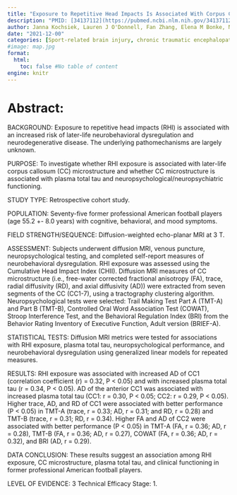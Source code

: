 ```yaml
---
title: "Exposure to Repetitive Head Impacts Is Associated With Corpus Callosum Microstructure and Plasma Total Tau in Former Professional American Football Players"
description: "PMID: [34137112](https://pubmed.ncbi.nlm.nih.gov/34137112/){target='_blank'}    DOI: [10.1002/jmri.27774](https://doi.org/10.1002/jmri.27774){target='_blank'}"
author: Janna Kochsiek, Lauren J O'Donnell, Fan Zhang, Elena M Bonke, Nico Sollmann, Yorghos Tripodis, Tim L T Wiegand, David Kaufmann, Lisa Umminger, Maria A Di Biase, Elisabeth Kaufmann, Vivian Schultz, Michael L Alosco, Brett M Martin, Alexander P Lin, Michael J Coleman, Yogesh Rathi, Ofer Pasternak, Sylvain Bouix, Robert A Stern, Martha E Shenton, Inga K Koerte
date: "2021-12-00"
categories: [Sport-related brain injury, chronic traumatic encephalopathy, diffusion MR imaging, neurodegeneration, neuropsychological testing, tractography]
#image: map.jpg
format:
  html:
    toc: false #No table of content
engine: knitr
---
```


# Abstract:

BACKGROUND: Exposure to repetitive head impacts (RHI) is associated with an increased risk of later-life neurobehavioral dysregulation and neurodegenerative disease. The underlying pathomechanisms are largely unknown.

PURPOSE: To investigate whether RHI exposure is associated with later-life corpus callosum (CC) microstructure and whether CC microstructure is associated with plasma total tau and neuropsychological/neuropsychiatric functioning.

STUDY TYPE: Retrospective cohort study.

POPULATION: Seventy-five former professional American football players (age 55.2 +- 8.0 years) with cognitive, behavioral, and mood symptoms.

FIELD STRENGTH/SEQUENCE: Diffusion-weighted echo-planar MRI at 3 T.

ASSESSMENT: Subjects underwent diffusion MRI, venous puncture, neuropsychological testing, and completed self-report measures of neurobehavioral dysregulation. RHI exposure was assessed using the Cumulative Head Impact Index (CHII). Diffusion MRI measures of CC microstructure (i.e., free-water corrected fractional anisotropy (FA), trace, radial diffusivity (RD), and axial diffusivity (AD)) were extracted from seven segments of the CC (CC1-7), using a tractography clustering algorithm. Neuropsychological tests were selected: Trail Making Test Part A (TMT-A) and Part B (TMT-B), Controlled Oral Word Association Test (COWAT), Stroop Interference Test, and the Behavioral Regulation Index (BRI) from the Behavior Rating Inventory of Executive Function, Adult version (BRIEF-A).

STATISTICAL TESTS: Diffusion MRI metrics were tested for associations with RHI exposure, plasma total tau, neuropsychological performance, and neurobehavioral dysregulation using generalized linear models for repeated measures.

RESULTS: RHI exposure was associated with increased AD of CC1 (correlation coefficient (r) = 0.32, P < 0.05) and with increased plasma total tau (r = 0.34, P < 0.05). AD of the anterior CC1 was associated with increased plasma total tau (CC1: r = 0.30, P < 0.05; CC2: r = 0.29, P < 0.05). Higher trace, AD, and RD of CC1 were associated with better performance (P < 0.05) in TMT-A (trace, r = 0.33; AD, r = 0.31; and RD, r = 0.28) and TMT-B (trace, r = 0.31; RD, r = 0.34). Higher FA and AD of CC2 were associated with better performance (P < 0.05) in TMT-A (FA, r = 0.36; AD, r = 0.28), TMT-B (FA, r = 0.36; AD, r = 0.27), COWAT (FA, r = 0.36; AD, r = 0.32), and BRI (AD, r = 0.29).

DATA CONCLUSION: These results suggest an association among RHI exposure, CC microstructure, plasma total tau, and clinical functioning in former professional American football players.

LEVEL OF EVIDENCE: 3 Technical Efficacy Stage: 1.
        